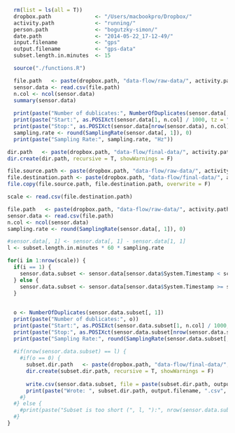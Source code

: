 ```r
  rm(list = ls(all = T))
  dropbox.path              <- "/Users/macbookpro/Dropbox/"
  activity.path             <- "running/" 
  person.path               <- "bogutzky-simon/"
  date.path                 <- "2014-05-22_17-12-49/"
  input.filename            <- "gps"
  output.filename           <- "gps-data"
  subset.length.in.minutes  <- 15
```

```r
  source("./functions.R")
```

```r
  file.path   <- paste(dropbox.path, "data-flow/raw-data/", activity.path, person.path, date.path, input.filename, ".csv", sep ="")
  sensor.data <- read.csv(file.path)
  n.col <- ncol(sensor.data)
  summary(sensor.data)
  
  print(paste("Number of dublicates:", NumberOfDuplicates(sensor.data[, 1])))
  print(paste("Start:", as.POSIXct(sensor.data[1, n.col] / 1000, tz = "Europe/Berlin", origin = "1970-01-01")))
  print(paste("Stop:", as.POSIXct(sensor.data[nrow(sensor.data), n.col] / 1000, tz = "Europe/Berlin", origin = "1970-01-01")))
  sampling.rate <- round(SamplingRate(sensor.data[, 1]), 0) 
  print(paste("Sampling Rate:", sampling.rate, "Hz"))
```

```r
dir.path   <- paste(dropbox.path, "data-flow/final-data/", activity.path, person.path, date.path, sep ="")
dir.create(dir.path, recursive = T, showWarnings = F)

file.source.path <- paste(dropbox.path, "data-flow/raw-data/", activity.path, person.path, date.path, "scale.csv", sep ="")
file.destination.path <- paste(dropbox.path, "data-flow/final-data/", activity.path, person.path, date.path, "scale.csv", sep ="")
file.copy(file.source.path, file.destination.path, overwrite = F)

scale <- read.csv(file.destination.path)

file.path   <- paste(dropbox.path, "data-flow/raw-data/", activity.path, person.path, date.path, input.filename, ".csv", sep ="")
sensor.data <- read.csv(file.path)
n.col <- ncol(sensor.data)
sampling.rate <- round(SamplingRate(sensor.data[, 1]), 0) 

#sensor.data[, 1] <- sensor.data[, 1] - sensor.data[1, 1]
l <- subset.length.in.minutes * 60 * sampling.rate

for(i in 1:nrow(scale)) {
  if(i == 1) {
    sensor.data.subset <- sensor.data[sensor.data$System.Timestamp < scale[i, 1],] 
  } else {
    sensor.data.subset <- sensor.data[sensor.data$System.Timestamp >= scale[i - 1, 2] & sensor.data$System.Timestamp < scale[i, 1],]
  }
  
  
  o <- NumberOfDuplicates(sensor.data.subset[, 1])
  print(paste("Number of dublicates:", o))
  print(paste("Start:", as.POSIXct(sensor.data.subset[1, n.col] / 1000, tz = "Europe/Berlin", origin = "1970-01-01"), "/", as.POSIXct(scale[i - 1, 2]/ 1000, tz = "Europe/Berlin", origin = "1970-01-01")))
  print(paste("Stop:", as.POSIXct(sensor.data.subset[nrow(sensor.data.subset), n.col] / 1000, tz = "Europe/Berlin", origin = "1970-01-01"), "/", as.POSIXct(scale[i, 1]/ 1000, tz = "Europe/Berlin", origin = "1970-01-01")))
  print(paste("Sampling Rate:", round(SamplingRate(sensor.data.subset[, 1]), 0), "Hz"))
  
  #if(nrow(sensor.data.subset) == l) {
    #if(o == 0) {
      subset.dir.path   <- paste(dropbox.path, "data-flow/final-data/", activity.path, person.path, date.path, "subset-", i, "/", sep ="")
      dir.create(subset.dir.path, recursive = T, showWarnings = F)
      
      write.csv(sensor.data.subset, file = paste(subset.dir.path, output.filename, ".csv", sep =""), row.names = F)
      print(paste("Wrote: ", subset.dir.path, output.filename, ".csv", sep =""))
    #}
  #} else {
    #print(paste("Subset is too short (", l, "):", nrow(sensor.data.subset)))
  #} 
}
```